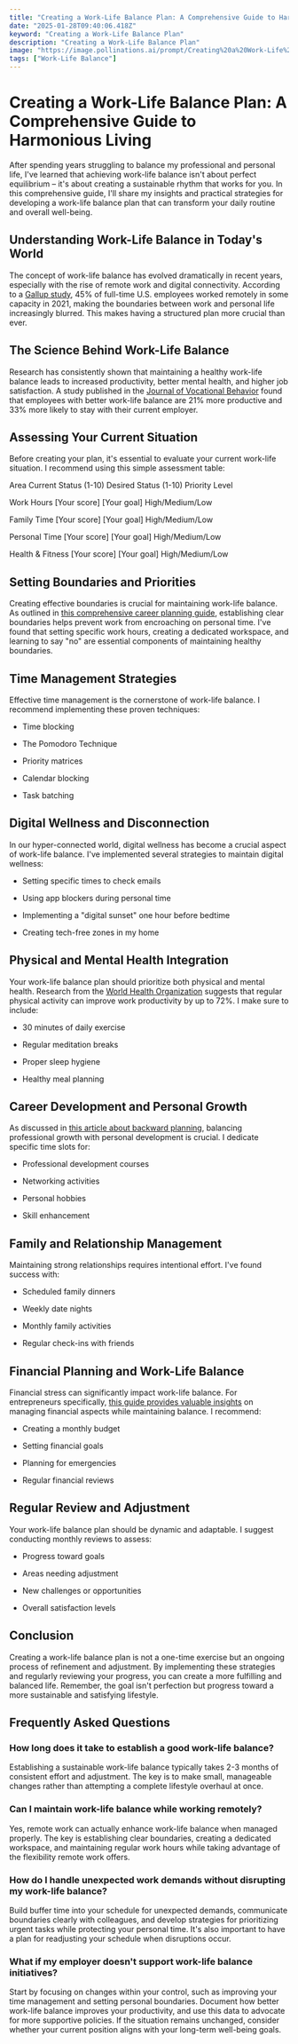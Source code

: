 ```yaml
---
title: "Creating a Work-Life Balance Plan: A Comprehensive Guide to Harmonious Living"
date: "2025-01-28T09:40:06.418Z"
keyword: "Creating a Work-Life Balance Plan"
description: "Creating a Work-Life Balance Plan"
image: "https://image.pollinations.ai/prompt/Creating%20a%20Work-Life%20Balance%20Plan%2C%20realistic%20photo%2C%20high%20quality%2C%204k?width=1024&height=1024&nologo=true"
tags: ["Work-Life Balance"]
---
```


# Creating a Work-Life Balance Plan: A Comprehensive Guide to Harmonious Living


After spending years struggling to balance my professional and personal life, I've learned that achieving work-life balance isn't about perfect equilibrium – it's about creating a sustainable rhythm that works for you. In this comprehensive guide, I'll share my insights and practical strategies for developing a work-life balance plan that can transform your daily routine and overall well-being.



## Understanding Work-Life Balance in Today's World


The concept of work-life balance has evolved dramatically in recent years, especially with the rise of remote work and digital connectivity. According to a [Gallup study](https://www.gallup.com/workplace/283985/working-remotely-effective-gallup-research-says-yes.aspx), 45% of full-time U.S. employees worked remotely in some capacity in 2021, making the boundaries between work and personal life increasingly blurred. This makes having a structured plan more crucial than ever.



## The Science Behind Work-Life Balance


Research has consistently shown that maintaining a healthy work-life balance leads to increased productivity, better mental health, and higher job satisfaction. A study published in the [Journal of Vocational Behavior](https://www.sciencedirect.com/journal/journal-of-vocational-behavior) found that employees with better work-life balance are 21% more productive and 33% more likely to stay with their current employer.



## Assessing Your Current Situation


Before creating your plan, it's essential to evaluate your current work-life situation. I recommend using this simple assessment table:





Area
Current Status (1-10)
Desired Status (1-10)
Priority Level


Work Hours
[Your score]
[Your goal]
High/Medium/Low


Family Time
[Your score]
[Your goal]
High/Medium/Low


Personal Time
[Your score]
[Your goal]
High/Medium/Low


Health & Fitness
[Your score]
[Your goal]
High/Medium/Low





## Setting Boundaries and Priorities


Creating effective boundaries is crucial for maintaining work-life balance. As outlined in [this comprehensive career planning guide](https://productivityprospect.com/blog/creating-a-work-life-balance-plan-for-your-career/), establishing clear boundaries helps prevent work from encroaching on personal time. I've found that setting specific work hours, creating a dedicated workspace, and learning to say "no" are essential components of maintaining healthy boundaries.



## Time Management Strategies


Effective time management is the cornerstone of work-life balance. I recommend implementing these proven techniques:




- Time blocking

- The Pomodoro Technique

- Priority matrices

- Calendar blocking

- Task batching



## Digital Wellness and Disconnection


In our hyper-connected world, digital wellness has become a crucial aspect of work-life balance. I've implemented several strategies to maintain digital wellness:




- Setting specific times to check emails

- Using app blockers during personal time

- Implementing a "digital sunset" one hour before bedtime

- Creating tech-free zones in my home



## Physical and Mental Health Integration


Your work-life balance plan should prioritize both physical and mental health. Research from the [World Health Organization](https://www.who.int/news-room/fact-sheets/detail/physical-activity) suggests that regular physical activity can improve work productivity by up to 72%. I make sure to include:




- 30 minutes of daily exercise

- Regular meditation breaks

- Proper sleep hygiene

- Healthy meal planning



## Career Development and Personal Growth


As discussed in [this article about backward planning](https://productivityprospect.com/blog/benefits-of-backward-planning-in-goal-achievement/), balancing professional growth with personal development is crucial. I dedicate specific time slots for:




- Professional development courses

- Networking activities

- Personal hobbies

- Skill enhancement



## Family and Relationship Management


Maintaining strong relationships requires intentional effort. I've found success with:




- Scheduled family dinners

- Weekly date nights

- Monthly family activities

- Regular check-ins with friends



## Financial Planning and Work-Life Balance


Financial stress can significantly impact work-life balance. For entrepreneurs specifically, [this guide provides valuable insights](https://productivityprospect.com/blog/how-to-create-a-work-life-balance-plan-for-entrepreneurs/) on managing financial aspects while maintaining balance. I recommend:




- Creating a monthly budget

- Setting financial goals

- Planning for emergencies

- Regular financial reviews



## Regular Review and Adjustment


Your work-life balance plan should be dynamic and adaptable. I suggest conducting monthly reviews to assess:




- Progress toward goals

- Areas needing adjustment

- New challenges or opportunities

- Overall satisfaction levels



## Conclusion


Creating a work-life balance plan is not a one-time exercise but an ongoing process of refinement and adjustment. By implementing these strategies and regularly reviewing your progress, you can create a more fulfilling and balanced life. Remember, the goal isn't perfection but progress toward a more sustainable and satisfying lifestyle.



## Frequently Asked Questions


### How long does it take to establish a good work-life balance?

Establishing a sustainable work-life balance typically takes 2-3 months of consistent effort and adjustment. The key is to make small, manageable changes rather than attempting a complete lifestyle overhaul at once.



### Can I maintain work-life balance while working remotely?

Yes, remote work can actually enhance work-life balance when managed properly. The key is establishing clear boundaries, creating a dedicated workspace, and maintaining regular work hours while taking advantage of the flexibility remote work offers.



### How do I handle unexpected work demands without disrupting my work-life balance?

Build buffer time into your schedule for unexpected demands, communicate boundaries clearly with colleagues, and develop strategies for prioritizing urgent tasks while protecting your personal time. It's also important to have a plan for readjusting your schedule when disruptions occur.



### What if my employer doesn't support work-life balance initiatives?

Start by focusing on changes within your control, such as improving your time management and setting personal boundaries. Document how better work-life balance improves your productivity, and use this data to advocate for more supportive policies. If the situation remains unchanged, consider whether your current position aligns with your long-term well-being goals.

